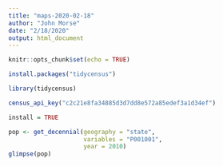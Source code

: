 ```yaml
---
title: "maps-2020-02-18"
author: "John Morse"
date: "2/18/2020"
output: html_document
---
```


```r
knitr::opts_chunk$set(echo = TRUE)
```

```r
install.packages("tidycensus")
```

```r
library(tidycensus)

census_api_key("c2c21e8fa34885d3d7dd8e572a85edef3a1d34ef")

install = TRUE
```

```r
pop <- get_decennial(geography = "state",
                     variables = "P001001",
                     year = 2010)
glimpse(pop)
```

